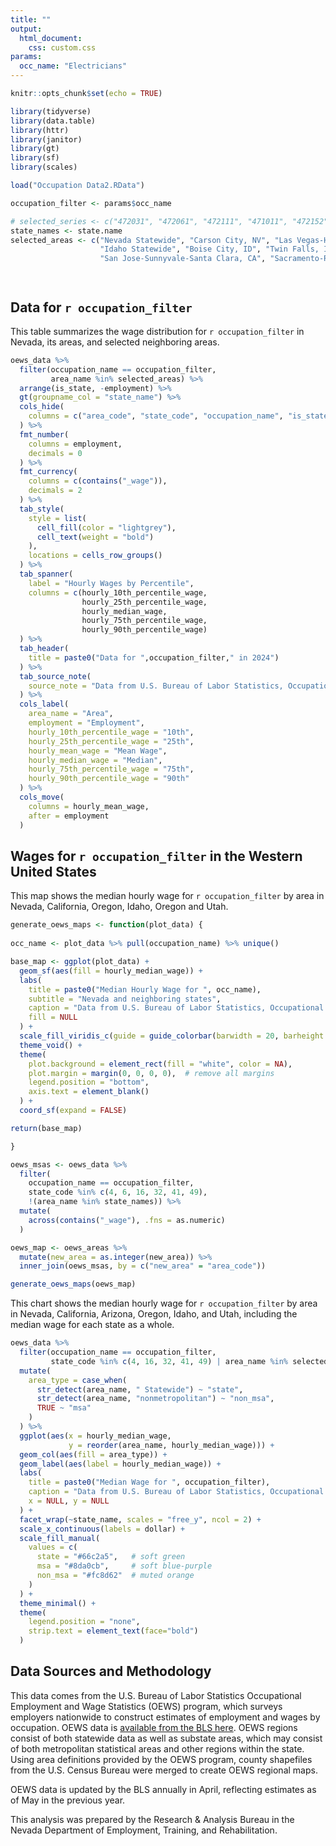 ---
title: ""
output:
  html_document:
    css: custom.css
params:
  occ_name: "Electricians"
---

```{r setup, include=FALSE}
knitr::opts_chunk$set(echo = TRUE)

library(tidyverse)
library(data.table)
library(httr)
library(janitor)
library(gt)
library(sf)
library(scales)

load("Occupation Data2.RData")

occupation_filter <- params$occ_name

# selected_series <- c("472031", "472061", "472111", "471011", "472152", "119021", "472141", "472073", "119199", "439061", "472051", "499021", "472081")
state_names <- state.name
selected_areas <- c("Nevada Statewide", "Carson City, NV", "Las Vegas-Henderson-North Las Vegas, NV", "Reno, NV", "Balance of Nevada nonmetropolitan area",
                    "Idaho Statewide", "Boise City, ID", "Twin Falls, ID", "Utah Statewide", "Salt Lake City-Murray, UT", "Arizona Statewide", "Phoenix-Mesa-Chandler, AZ", "Flagstaff, AZ", "Oregon Statewide", "Eastern Oregon nonmetropolitan area",
                    "San Jose-Sunnyvale-Santa Clara, CA", "Sacramento-Roseville-Folsom, CA", "Fresno, CA", "Los Angeles-Long Beach-Anaheim, CA", "Chico, CA", "Bakersfield-Delano, CA", "California Statewide")




```

## Data for `r occupation_filter`

This table summarizes the wage distribution for `r occupation_filter` in Nevada, its areas, and selected neighboring areas.

```{r table, echo=FALSE, warning=FALSE}

oews_data %>%
  filter(occupation_name == occupation_filter,
         area_name %in% selected_areas) %>%
  arrange(is_state, -employment) %>%
  gt(groupname_col = "state_name") %>%
  cols_hide(
    columns = c("area_code", "state_code", "occupation_name", "is_state")
  ) %>%
  fmt_number(
    columns = employment,
    decimals = 0
  ) %>%
  fmt_currency(
    columns = c(contains("_wage")),
    decimals = 2
  ) %>%
  tab_style(
    style = list(
      cell_fill(color = "lightgrey"),
      cell_text(weight = "bold")
    ),
    locations = cells_row_groups()
  ) %>%
  tab_spanner(
    label = "Hourly Wages by Percentile",
    columns = c(hourly_10th_percentile_wage,
                hourly_25th_percentile_wage,
                hourly_median_wage,
                hourly_75th_percentile_wage,
                hourly_90th_percentile_wage)
  ) %>%
  tab_header(
    title = paste0("Data for ",occupation_filter," in 2024")
  ) %>%
  tab_source_note(
    source_note = "Data from U.S. Bureau of Labor Statistics, Occupational Employment and Wage Statistics"
  ) %>%
  cols_label(
    area_name = "Area",
    employment = "Employment",
    hourly_10th_percentile_wage = "10th",
    hourly_25th_percentile_wage = "25th",
    hourly_mean_wage = "Mean Wage",
    hourly_median_wage = "Median",
    hourly_75th_percentile_wage = "75th",
    hourly_90th_percentile_wage = "90th"
  ) %>%
  cols_move(
    columns = hourly_mean_wage,
    after = employment
  )


```

## Wages for `r occupation_filter` in the Western United States

This map shows the median hourly wage for `r occupation_filter` by area in Nevada, California, Oregon, Idaho, Oregon and Utah.

```{r map, echo=FALSE, warning=FALSE, fig.height=10, fig.width = 12}


generate_oews_maps <- function(plot_data) {
  
occ_name <- plot_data %>% pull(occupation_name) %>% unique()

base_map <- ggplot(plot_data) + 
  geom_sf(aes(fill = hourly_median_wage)) +
  labs(
    title = paste0("Median Hourly Wage for ", occ_name),
    subtitle = "Nevada and neighboring states",
    caption = "Data from U.S. Bureau of Labor Statistics, Occupational Employment and Wage Statistics",
    fill = NULL
  ) +
  scale_fill_viridis_c(guide = guide_colorbar(barwidth = 20, barheight = 1), labels = dollar)+
  theme_void() +
  theme(
    plot.background = element_rect(fill = "white", color = NA),
    plot.margin = margin(0, 0, 0, 0),  # remove all margins
    legend.position = "bottom",
    axis.text = element_blank()
  ) +
  coord_sf(expand = FALSE)

return(base_map)

}

oews_msas <- oews_data %>%
  filter(
    occupation_name == occupation_filter,
    state_code %in% c(4, 6, 16, 32, 41, 49), 
    !(area_name %in% state_names)) %>%
  mutate(
    across(contains("_wage"), .fns = as.numeric)
  )

oews_map <- oews_areas %>%
  mutate(new_area = as.integer(new_area)) %>%
  inner_join(oews_msas, by = c("new_area" = "area_code"))

generate_oews_maps(oews_map)


```

This chart shows the median hourly wage for `r occupation_filter` by area in Nevada, California, Arizona, Oregon, Idaho, and Utah, including the median wage for each state as a whole.

```{r bar-plot, echo=FALSE, warning=FALSE, fig.height=10, fig.width=12}

oews_data %>%
  filter(occupation_name == occupation_filter,
         state_code %in% c(4, 16, 32, 41, 49) | area_name %in% selected_areas) %>%
  mutate(
    area_type = case_when(
      str_detect(area_name, " Statewide") ~ "state",
      str_detect(area_name, "nonmetropolitan") ~ "non_msa",
      TRUE ~ "msa"
    )
  ) %>%
  ggplot(aes(x = hourly_median_wage,
             y = reorder(area_name, hourly_median_wage))) +
  geom_col(aes(fill = area_type)) +
  geom_label(aes(label = hourly_median_wage)) +
  labs(
    title = paste0("Median Wage for ", occupation_filter),
    caption = "Data from U.S. Bureau of Labor Statistics, Occupational Employment and Wage Statistics",
    x = NULL, y = NULL
  ) +
  facet_wrap(~state_name, scales = "free_y", ncol = 2) +
  scale_x_continuous(labels = dollar) +
  scale_fill_manual(
    values = c(
      state = "#66c2a5",   # soft green
      msa = "#8da0cb",     # soft blue-purple
      non_msa = "#fc8d62"  # muted orange
    )
  ) + 
  theme_minimal() +
  theme(
    legend.position = "none",
    strip.text = element_text(face="bold")
  )
```

## Data Sources and Methodology

This data comes from the U.S. Bureau of Labor Statistics Occupational Employment and Wage Statistics (OEWS) program, which surveys employers nationwide to construct estimates of employment and wages by occupation. OEWS data is [available from the BLS here](https://www.bls.gov/oes/). OEWS regions consist of both statewide data as well as substate areas, which may consist of both metropolitan statistical areas and other regions within the state. Using area definitions provided by the OEWS program, county shapefiles from the U.S. Census Bureau were merged to create OEWS regional maps.

OEWS data is updated by the BLS annually in April, reflecting estimates as of May in the previous year.

This analysis was prepared by the Research & Analysis Bureau in the Nevada Department of Employment, Training, and Rehabilitation.
